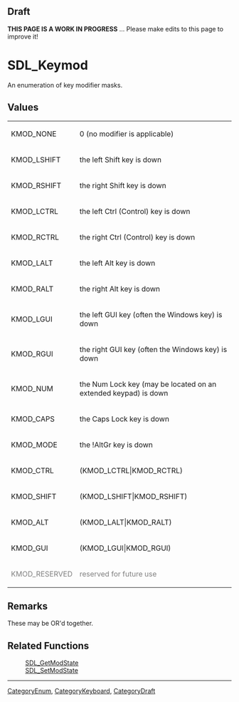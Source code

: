 == Draft ==

'''THIS PAGE IS A WORK IN PROGRESS''' ... Please make edits to this page to improve it!


= SDL_Keymod =
An enumeration of key modifier masks.


== Values ==
{|
|KMOD_NONE
|0 (no modifier is applicable)
|-
|KMOD_LSHIFT
|the left Shift key is down
|-
|KMOD_RSHIFT
|the right Shift key is down
|-
|KMOD_LCTRL
|the left Ctrl (Control) key is down
|-
|KMOD_RCTRL
|the right Ctrl (Control) key is down
|-
|KMOD_LALT
|the left Alt key is down
|-
|KMOD_RALT
|the right Alt key is down
|-
|KMOD_LGUI
|the left GUI key (often the Windows key) is down
|-
|KMOD_RGUI
|the right GUI key (often the Windows key) is down
|-
|KMOD_NUM
|the Num Lock key (may be located on an extended keypad) is down
|-
|KMOD_CAPS
|the Caps Lock key is down
|-
|KMOD_MODE
|the !AltGr key is down
|-
|KMOD_CTRL
|(KMOD_LCTRL|KMOD_RCTRL)
|-
|KMOD_SHIFT
|(KMOD_LSHIFT|KMOD_RSHIFT)
|-
|KMOD_ALT
|(KMOD_LALT|KMOD_RALT)
|-
|KMOD_GUI
|(KMOD_LGUI|KMOD_RGUI)
|-
|<span style="color: Gray;">KMOD_RESERVED</span>
|<span style="color: Gray;">reserved for future use</span>
|}

== Remarks ==
These may be OR'd together.

== Related Functions ==
:[[SDL_GetModState]]
:[[SDL_SetModState]]

----
[[CategoryEnum]], [[CategoryKeyboard]], [[CategoryDraft]]
